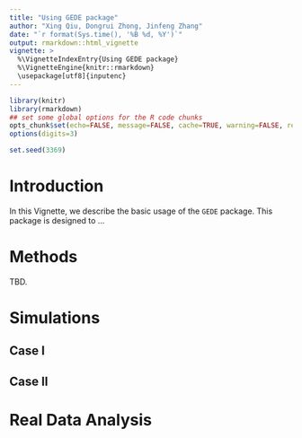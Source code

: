 ```yaml
---
title: "Using GEDE package"
author: "Xing Qiu, Dongrui Zhong, Jinfeng Zhang"
date: "`r format(Sys.time(), '%B %d, %Y')`"
output: rmarkdown::html_vignette
vignette: >
  %\VignetteIndexEntry{Using GEDE package}
  %\VignetteEngine{knitr::rmarkdown}
  \usepackage[utf8]{inputenc}
---
```


```r

library(knitr)
library(rmarkdown)
## set some global options for the R code chunks
opts_chunk$set(echo=FALSE, message=FALSE, cache=TRUE, warning=FALSE, results='hide', fig.path='results/fig', dpi=300, cache.path='.cache/')
options(digits=3)

set.seed(3369)

```


# Introduction

In this Vignette, we describe the basic usage of the `GEDE` package. This package is designed to ...

# Methods 

TBD.


# Simulations

## Case I


## Case II



# Real Data Analysis


